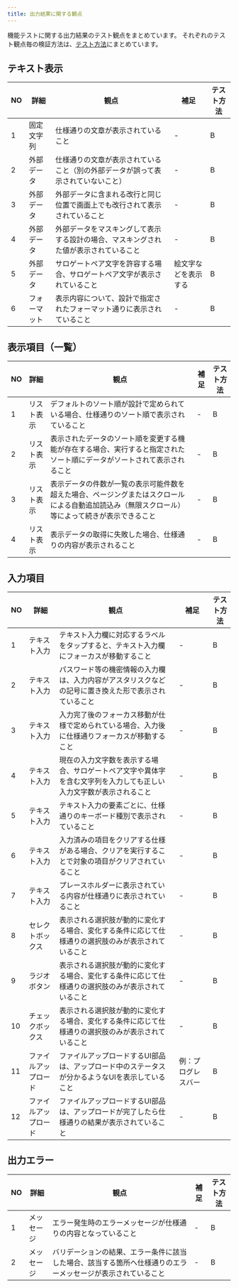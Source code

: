 ```yaml
---
title: 出力結果に関する観点
---
```


機能テストに関する出力結果のテスト観点をまとめています。
それぞれのテスト観点毎の検証方法は、[テスト方法](../functional-testing.mdx#テスト方法)にまとめています。

## テキスト表示

| NO | 詳細 | 観点 | 補足 | テスト方法 |
| --- | --- | --- | --- | --- |
| 1 | 固定文字列 | 仕様通りの文章が表示されていること | - | B |
| 2 | 外部データ | 仕様通りの文章が表示されていること（別の外部データが誤って表示されていないこと） | - | B |
| 3 | 外部データ | 外部データに含まれる改行と同じ位置で画面上でも改行されて表示されていること | - | B |
| 4 | 外部データ | 外部データをマスキングして表示する設計の場合、マスキングされた値が表示されていること | - | B |
| 5 | 外部データ | サロゲートペア文字を許容する場合、サロゲートペア文字が表示されていること | 絵文字などを表示する | B |
| 6 | フォーマット | 表示内容について、設計で指定されたフォーマット通りに表示されていること | - | B |

## 表示項目（一覧）

| NO | 詳細 | 観点 | 補足 | テスト方法 |
| --- | --- | --- | --- | --- |
| 1 | リスト表示 | デフォルトのソート順が設計で定められている場合、仕様通りのソート順で表示されていること | - | B |
| 2 | リスト表示 | 表示されたデータのソート順を変更する機能が存在する場合、実行すると指定されたソート順にデータがソートされて表示されること | - | B |
| 3 | リスト表示 | 表示データの件数が一覧の表示可能件数を超えた場合、ページングまたはスクロールによる自動追加読込み（無限スクロール）等によって続きが表示できること | - | B |
| 4 | リスト表示 | 表示データの取得に失敗した場合、仕様通りの内容が表示されること | - | B |

## 入力項目

| NO | 詳細 | 観点 | 補足 | テスト方法 |
| --- | --- | --- | --- | --- |
| 1 | テキスト入力 | テキスト入力欄に対応するラベルをタップすると、テキスト入力欄にフォーカスが移動すること | - | B |
| 2 | テキスト入力 | パスワード等の機密情報の入力欄は、入力内容がアスタリスクなどの記号に置き換えた形で表示されていること | - | B |
| 3 | テキスト入力 | 入力完了後のフォーカス移動が仕様で定められている場合、入力後に仕様通りフォーカスが移動すること | - | B |
| 4 | テキスト入力 | 現在の入力文字数を表示する場合、サロゲートペア文字や異体字を含む文字列を入力しても正しい入力文字数が表示されること | - | B |
| 5 | テキスト入力 | テキスト入力の要素ごとに、仕様通りのキーボード種別で表示されていること | - | B |
| 6 | テキスト入力 | 入力済みの項目をクリアする仕様がある場合、クリアを実行することで対象の項目がクリアされていること | - | B |
| 7 | テキスト入力 | プレースホルダーに表示されている内容が仕様通りに表示されていること | - | B |
| 8 | セレクトボックス | 表示される選択肢が動的に変化する場合、変化する条件に応じて仕様通りの選択肢のみが表示されていること | - | B |
| 9 | ラジオボタン | 表示される選択肢が動的に変化する場合、変化する条件に応じて仕様通りの選択肢のみが表示されていること | - | B |
| 10 | チェックボックス | 表示される選択肢が動的に変化する場合、変化する条件に応じて仕様通りの選択肢のみが表示されていること | - | B |
| 11 | ファイルアップロード | ファイルアップロードするUI部品は、アップロード中のステータスが分かるようなUIを表示していること | 例：プログレスバー | B |
| 12 | ファイルアップロード | ファイルアップロードするUI部品は、アップロードが完了したら仕様通りの結果が表示されていること | - | B |

## 出力エラー

| NO | 詳細 | 観点 | 補足 | テスト方法 |
| --- | --- | --- | --- | --- |
| 1 | メッセージ | エラー発生時のエラーメッセージが仕様通りの内容となっていること | - | B |
| 2 | メッセージ | バリデーションの結果、エラー条件に該当した場合、該当する箇所へ仕様通りのエラーメッセージが表示されていること | - | B |
